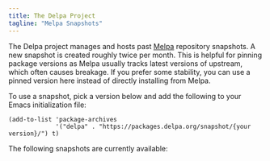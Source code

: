 ```yaml
---
title: The Delpa Project
tagline: "Melpa Snapshots"
---
```


<!--
@license AGPL-3.0-or-later

Copyright(C) 2025 Hong Xu <hong@topbug.net>

This program is free software: you can redistribute it and/or modify
it under the terms of the GNU General Public License as
published by the Free Software Foundation, either version 3 of the
License, or (at your option) any later version.

This program is distributed in the hope that it will be useful,
but WITHOUT ANY WARRANTY; without even the implied warranty of
MERCHANTABILITY or FITNESS FOR A PARTICULAR PURPOSE. See the
GNU General Public License for more details.

You should have received a copy of the GNU General Public License
along with this program. If not, see <https://www.gnu.org/licenses/>.
-->


The Delpa project manages and hosts past [Melpa][] repository snapshots. A new
snapshot is created roughly twice per month. This is helpful for pinning package
versions as Melpa usually tracks latest versions of upstream, which often causes
breakage. If you prefer some stability, you can use a pinned version here
instead of directly installing from Melpa.

To use a snapshot, pick a version below and add the following to your Emacs initialization file:

```emacs-lisp
(add-to-list 'package-archives
             '("delpa" . "https://packages.delpa.org/snapshot/{your version}/") t)
```

The following snapshots are currently available:

<SnapshotVersions />

[Melpa]: https://melpa.org

